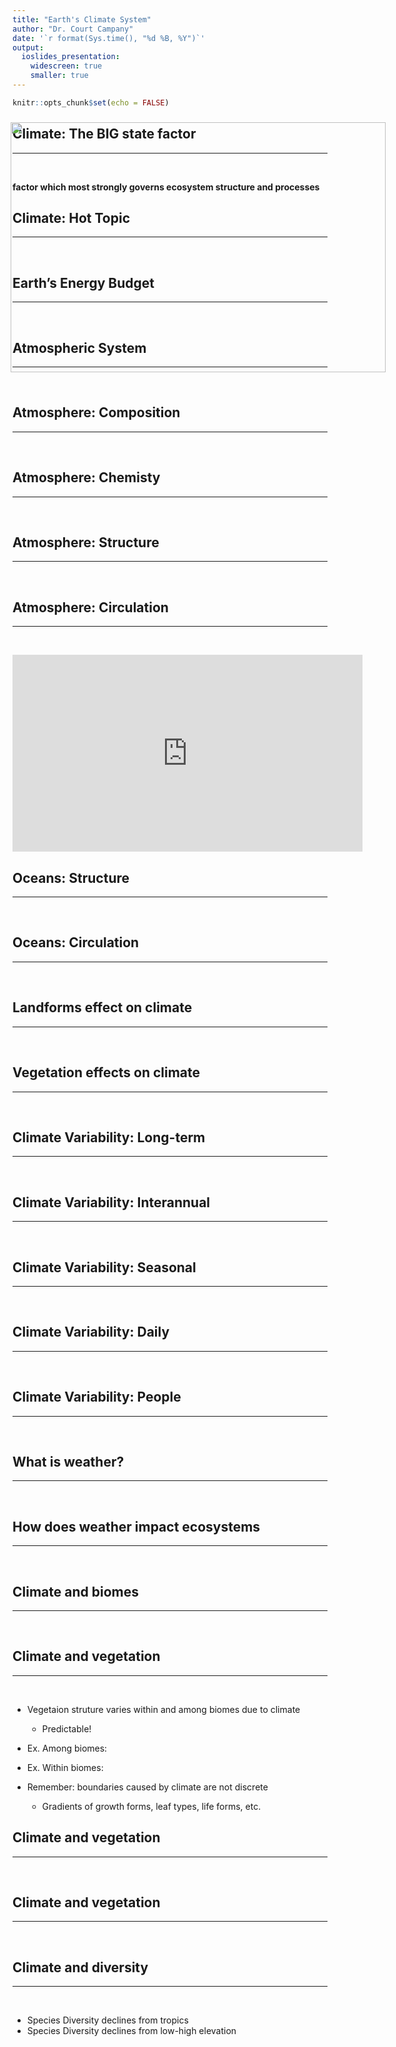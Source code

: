 ```yaml
---
title: "Earth's Climate System"
author: "Dr. Court Campany"
date: '`r format(Sys.time(), "%d %B, %Y")`'
output: 
  ioslides_presentation:
    widescreen: true
    smaller: true
---
```


```r
knitr::opts_chunk$set(echo = FALSE)
```

## Climate: The BIG state factor
<hr>
<br />
<div class="centered">
<strong>factor which most strongly governs ecosystem structure and processes</strong>
</div>

<IMG STYLE="position:absolute; TOP:250px; LEFT:225px; WIDTH:600px; HEIGHT:400px" SRC="images/statefactors.jpg">

## Climate: Hot Topic
<hr>
<br />

## Earth's Energy Budget
<hr>
<br />

## Atmospheric System
<hr>
<br />

## Atmosphere: Composition
<hr>
<br />

## Atmosphere: Chemisty
<hr>
<br />

## Atmosphere: Structure
<hr>
<br />

## Atmosphere: Circulation
<hr>
<br />

<iframe width="560" height="315" src="https://www.youtube.com/embed/i2mec3vgeaI" frameborder="0" allow="autoplay; encrypted-media" allowfullscreen></iframe>

## Oceans: Structure
<hr>
<br />

## Oceans: Circulation
<hr>
<br />

## Landforms effect on climate
<hr>
<br />

## Vegetation effects on climate
<hr>
<br />

## Climate Variability: Long-term
<hr>
<br />

## Climate Variability: Interannual
<hr>
<br />

## Climate Variability: Seasonal
<hr>
<br />

## Climate Variability: Daily
<hr>
<br />

## Climate Variability: People
<hr>
<br />

<IMG STYLE="position:absolute; TOP:250px; LEFT:225px; WIDTH:600px; HEIGHT:400px" SRC="images/biomes_temp.jpg">

## What is weather?
<hr>
<br />

<IMG STYLE="position:absolute; TOP:250px; LEFT:225px; WIDTH:600px; HEIGHT:400px" SRC="images/trumpcold.jpg">

## How does weather impact ecosystems
<hr>
<br />

## Climate and biomes 
<hr>
<br />

<IMG STYLE="position:absolute; TOP:250px; LEFT:225px; WIDTH:600px; HEIGHT:400px" SRC="images/biomes_temp.jpg">

## Climate and vegetation
<hr>
<br />

* Vegetaion struture varies within and among biomes due to climate
  + Predictable!
  
* Ex. Among biomes:

* Ex. Within biomes:

* Remember: boundaries caused by climate are not discrete
  + Gradients of growth forms, leaf types, life forms, etc.
  
## Climate and vegetation
<hr>
<br />

<IMG STYLE="position:absolute; TOP:250px; LEFT:225px; WIDTH:600px; HEIGHT:400px" SRC="images/beard1955.png">

## Climate and vegetation
<hr>
<br />

<IMG STYLE="position:absolute; TOP:250px; LEFT:225px; WIDTH:600px; HEIGHT:400px" SRC="images/whittaker1967.png">

## Climate and diversity
<hr>
<br />

* Species Diversity declines from tropics
* Species Diversity declines from low-high elevation
